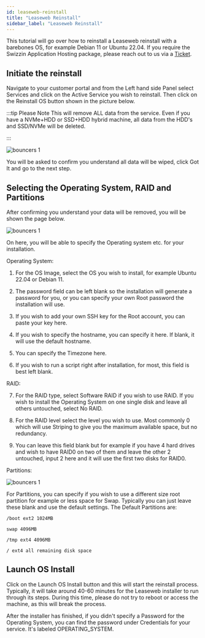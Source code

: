 ```yaml
---
id: leaseweb-reinstall
title: "Leaseweb Reinstall"
sidebar_label: "Leaseweb Reinstall"
---
```


This tutorial will go over how to reinstall a Leaseweb reinstall with a barebones OS, for example Debian 11 or Ubuntu 22.04. If you require the Swizzin Application Hosting package, please reach out to us via a [Ticket](https://my.hostingby.design/submitticket.php).

## Initiate the reinstall

Navigate to your customer portal and from the Left hand side Panel select Services and click on the Active Service you wish to reinstall. Then click on the Reinstall OS button shown in the picture below.

:::tip Please Note 
This will remove ALL data from the service. Even if you have a NVMe+HDD or SSD+HDD hybrid machine, all data from the HDD's and SSD/NVMe will be deleted.

:::

![bouncers 1](../../assets/leaseweb_reinstall_pic1.png)

You will be asked to confirm you understand all data will be wiped, click Got It and go to the next step.

## Selecting the Operating System, RAID and Partitions

After confirming you understand your data will be removed, you will be shown the page below.

![bouncers 1](../../assets/leaseweb_reinstall_pic3.png)

On here, you will be able to specify the Operating system etc. for your installation. 

Operating System:

1. For the OS Image, select the OS you wish to install, for example Ubuntu 22.04 or Debian 11.

2. The password field can be left blank so the installation will generate a password for you, or you can specify your own Root password the installation will use.

3. If you wish to add your own SSH key for the Root account, you can paste your key here.

4. If you wish to specify the hostname, you can specify it here. If blank, it will use the default hostname.

5. You can specify the Timezone here.

6. If you wish to run a script right after installation, for most, this field is best left blank.

RAID:

7. For the RAID type, select Software RAID if you wish to use RAID. If you wish to install the Operating System on one single disk and leave all others untouched, select No RAID.

8. For the RAID level select the level you wish to use. Most commonly 0 which will use Striping to give you the maximum available space, but no redundancy.

9. You can leave this field blank but for example if you have 4 hard drives and wish to have RAID0 on two of them and leave the other 2 untouched, input 2 here and it will use the first two disks for RAID0.

Partitions:

![bouncers 1](../../assets/Partitions.png)

For Partitions, you can specify if you wish to use a different size root partition for example or less space for Swap. Typically you can just leave these blank and use the default settings. 
The Default Partitions are:

```
/boot ext2 1024MB

swap 4096MB

/tmp ext4 4096MB

/ ext4 all remaining disk space
```

## Launch OS Install

Click on the Launch OS Install button and this will start the reinstall process. Typically, it will take around 40-60 minutes for the Leaseweb installer to run through its steps. During this time, please do not try to reboot or access the machine, as this will break the process.

After the installer has finished, if you didn't specify a Password for the Operating System, you can find the password under Credentials for your service. It's labeled OPERATING_SYSTEM.
